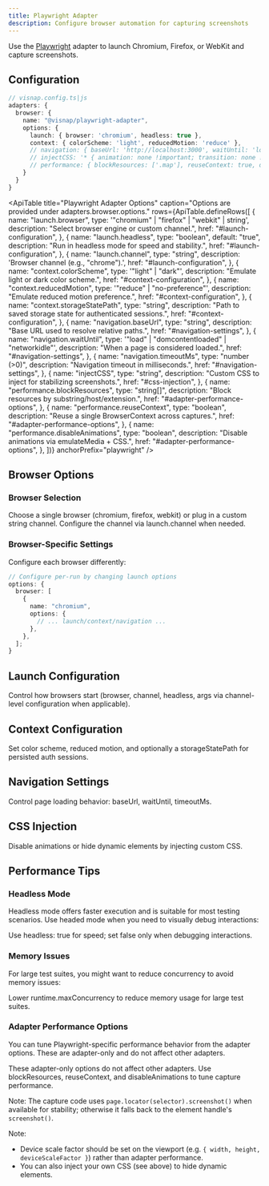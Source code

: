 ```yaml
---
title: Playwright Adapter
description: Configure browser automation for capturing screenshots
---
```


Use the [Playwright](https://playwright.dev/) adapter to launch Chromium, Firefox, or WebKit and capture screenshots.

## Configuration

```ts
// visnap.config.ts|js
adapters: {
  browser: {
    name: "@visnap/playwright-adapter",
    options: {
      launch: { browser: 'chromium', headless: true },
      context: { colorScheme: 'light', reducedMotion: 'reduce' },
      // navigation: { baseUrl: 'http://localhost:3000', waitUntil: 'load', timeoutMs: 30000 },
      // injectCSS: '* { animation: none !important; transition: none !important; }',
      // performance: { blockResources: ['.map'], reuseContext: true, disableAnimations: true },
    }
  }
}
```

<ApiTable
  title="Playwright Adapter Options"
  caption="Options are provided under adapters.browser.options."
  rows={ApiTable.defineRows([
    {
      name: "launch.browser",
      type: '"chromium" | "firefox" | "webkit" | string',
      description: "Select browser engine or custom channel.",
      href: "#launch-configuration",
    },
    {
      name: "launch.headless",
      type: "boolean",
      default: "true",
      description: "Run in headless mode for speed and stability.",
      href: "#launch-configuration",
    },
    {
      name: "launch.channel",
      type: "string",
      description: 'Browser channel (e.g., "chrome").',
      href: "#launch-configuration",
    },
    {
      name: "context.colorScheme",
      type: '"light" | "dark"',
      description: "Emulate light or dark color scheme.",
      href: "#context-configuration",
    },
    {
      name: "context.reducedMotion",
      type: '"reduce" | "no-preference"',
      description: "Emulate reduced motion preference.",
      href: "#context-configuration",
    },
    {
      name: "context.storageStatePath",
      type: "string",
      description: "Path to saved storage state for authenticated sessions.",
      href: "#context-configuration",
    },
    {
      name: "navigation.baseUrl",
      type: "string",
      description: "Base URL used to resolve relative paths.",
      href: "#navigation-settings",
    },
    {
      name: "navigation.waitUntil",
      type: '"load" | "domcontentloaded" | "networkidle"',
      description: "When a page is considered loaded.",
      href: "#navigation-settings",
    },
    {
      name: "navigation.timeoutMs",
      type: "number (>0)",
      description: "Navigation timeout in milliseconds.",
      href: "#navigation-settings",
    },
    {
      name: "injectCSS",
      type: "string",
      description: "Custom CSS to inject for stabilizing screenshots.",
      href: "#css-injection",
    },
    {
      name: "performance.blockResources",
      type: "string[]",
      description: "Block resources by substring/host/extension.",
      href: "#adapter-performance-options",
    },
    {
      name: "performance.reuseContext",
      type: "boolean",
      description: "Reuse a single BrowserContext across captures.",
      href: "#adapter-performance-options",
    },
    {
      name: "performance.disableAnimations",
      type: "boolean",
      description: "Disable animations via emulateMedia + CSS.",
      href: "#adapter-performance-options",
    },
  ])}
  anchorPrefix="playwright"
/>

## Browser Options

### Browser Selection

Choose a single browser (chromium, firefox, webkit) or plug in a custom string channel. Configure the channel via launch.channel when needed.

### Browser-Specific Settings

Configure each browser differently:

```typescript
// Configure per-run by changing launch options
options: {
  browser: [
    {
      name: "chromium",
      options: {
        // ... launch/context/navigation ...
      },
    },
  ];
}
```

## Launch Configuration

Control how browsers start (browser, channel, headless, args via channel-level configuration when applicable).

## Context Configuration

Set color scheme, reduced motion, and optionally a storageStatePath for persisted auth sessions.

## Navigation Settings

Control page loading behavior: baseUrl, waitUntil, timeoutMs.

## CSS Injection

Disable animations or hide dynamic elements by injecting custom CSS.

## Performance Tips

### Headless Mode

Headless mode offers faster execution and is suitable for most testing scenarios. Use headed mode when you need to visually debug interactions:

Use headless: true for speed; set false only when debugging interactions.

### Memory Issues

For large test suites, you might want to reduce concurrency to avoid memory issues:

Lower runtime.maxConcurrency to reduce memory usage for large test suites.

### Adapter Performance Options

You can tune Playwright-specific performance behavior from the adapter options. These are adapter-only and do not affect other adapters.

These adapter-only options do not affect other adapters. Use blockResources, reuseContext, and disableAnimations to tune capture performance.

Note: The capture code uses `page.locator(selector).screenshot()` when available for stability; otherwise it falls back to the element handle's `screenshot()`.

Note:

- Device scale factor should be set on the viewport (e.g. `{ width, height, deviceScaleFactor }`) rather than adapter performance.
- You can also inject your own CSS (see above) to hide dynamic elements.
